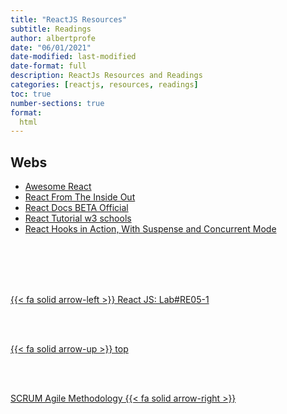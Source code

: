 ```yaml
---
title: "ReactJS Resources"
subtitle: Readings
author: albertprofe
date: "06/01/2021"
date-modified: last-modified
date-format: full
description: ReactJs Resources and Readings
categories: [reactjs, resources, readings]
toc: true
number-sections: true
format:
  html
---
```


## Webs


- [Awesome React](https://github.com/enaqx/awesome-react){.external}
- [React From The Inside Out](https://developmentarc.gitbooks.io/react-indepth/content/react_basics/introduction.html){.external}
- [React Docs BETA Official](https://beta.reactjs.org/){.external}
- [React Tutorial w3 schools](https://www.w3schools.com/react/default.asp){.external}
- [React Hooks in Action, With Suspense and Concurrent Mode](https://livebook.manning.com/book/react-hooks-in-action/chapter-1/3){.external}

<!--- navLinks -->
<br><br>
<div class=row>
<br>
<div class='column left previous'>
<br>
[{{< fa solid arrow-left >}} React JS: Lab#RE05-1](/reactjs/rjslab5.qmd)
<br>
</div>
<br>
<div class='column center'>
<br>
[{{< fa solid arrow-up >}} top](#top)
<br>
</div>
<br>
<div class='column right next'>
<br>
[SCRUM Agile Methodology {{< fa solid arrow-right >}}](/scrum/scrum-what-concepts.qmd)
<br>
</div>
<br>
</div>
